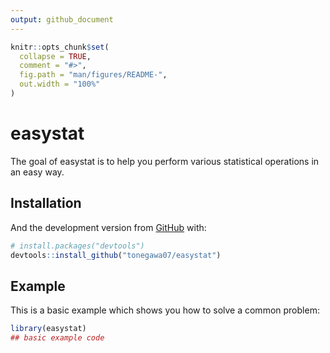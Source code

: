 ```yaml
---
output: github_document
---
```


<!-- README.md is generated from README.Rmd. Please edit that file -->

```r
knitr::opts_chunk$set(
  collapse = TRUE,
  comment = "#>",
  fig.path = "man/figures/README-",
  out.width = "100%"
)
```

# easystat

<!-- badges: start -->
<!-- badges: end -->

The goal of easystat is to help you perform various statistical operations in an easy way.

## Installation

<!-- You can install the released version of easystat from [CRAN](https://CRAN.R-project.org) with: -->

<!-- ``` r -->
<!-- install.packages("easystat") -->
<!-- ``` -->

And the development version from [GitHub](https://github.com/) with:

``` r
# install.packages("devtools")
devtools::install_github("tonegawa07/easystat")
```
## Example

This is a basic example which shows you how to solve a common problem:

```r
library(easystat)
## basic example code
```


